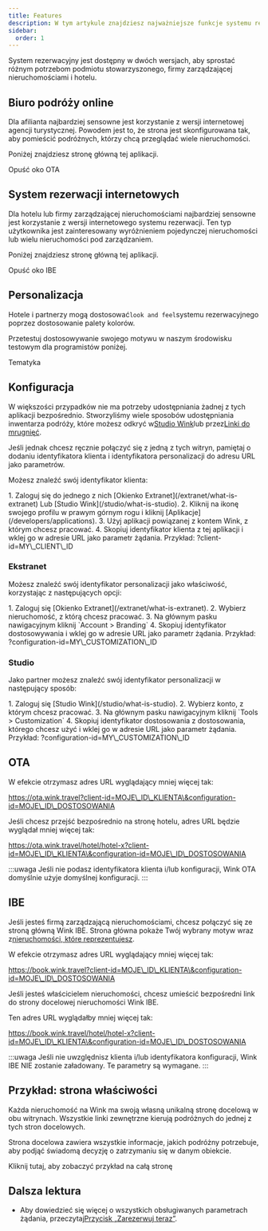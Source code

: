 ```yaml
---
title: Features
description: W tym artykule znajdziesz najważniejsze funkcje systemu rezerwacji Wink.
sidebar:
  order: 1
---
```


System rezerwacyjny jest dostępny w dwóch wersjach, aby sprostać różnym potrzebom podmiotu stowarzyszonego, firmy zarządzającej nieruchomościami i hotelu.

## Biuro podróży online

Dla afilianta najbardziej sensowne jest korzystanie z wersji internetowej agencji turystycznej. Powodem jest to, że strona jest skonfigurowana tak, aby pomieścić podróżnych, którzy chcą przeglądać wiele nieruchomości.

Poniżej znajdziesz stronę główną tej aplikacji.

<LinkButton href="https://ota.wink.travel/home" variant="secondary" icon="external" target="_blank">
  Opuść oko OTA
</LinkButton>


## System rezerwacji internetowych

Dla hotelu lub firmy zarządzającej nieruchomościami najbardziej sensowne jest korzystanie z wersji internetowego systemu rezerwacji. Ten typ użytkownika jest zainteresowany wyróżnieniem pojedynczej nieruchomości lub wielu nieruchomości pod zarządzaniem.

Poniżej znajdziesz stronę główną tej aplikacji.

<LinkButton href="https://book.wink.travel/home?client-id=client-1∓configuration-id=d906a163-5cee-4198-a170-2bedf2407f5f" variant="secondary" icon="external" target="_blank">
  Opuść oko IBE
</LinkButton>


## Personalizacja

Hotele i partnerzy mogą dostosować`look and feel`systemu rezerwacyjnego poprzez dostosowanie palety kolorów.

Przetestuj dostosowywanie swojego motywu w naszym środowisku testowym dla programistów poniżej.

<LinkButton href="https://docs.wink.travel/web-component" variant="secondary" icon="external" target="_blank">
  Tematyka
</LinkButton>


## Konfiguracja

W większości przypadków nie ma potrzeby udostępniania żadnej z tych aplikacji bezpośrednio. Stworzyliśmy wiele sposobów udostępniania inwentarza podróży, które możesz odkryć w[Studio Wink](/studio/what-is-studio)lub przez[Linki do mrugnięć](/link-manager/wink-links).

Jeśli jednak chcesz ręcznie połączyć się z jedną z tych witryn, pamiętaj o dodaniu identyfikatora klienta i identyfikatora personalizacji do adresu URL jako parametrów.

Możesz znaleźć swój identyfikator klienta:

<Steps>
  1. Zaloguj się do jednego z nich [Okienko Extranet](/extranet/what-is-extranet) Lub [Studio Wink](/studio/what-is-studio).
  2. Kliknij na ikonę swojego profilu w prawym górnym rogu i kliknij [Aplikacje](/developers/applications).
  3. Użyj aplikacji powiązanej z kontem Wink, z którym chcesz pracować.
  4. Skopiuj identyfikator klienta z tej aplikacji i wklej go w adresie URL jako parametr żądania. Przykład: ?client-id=MY\_CLIENT\_ID
</Steps>


### Ekstranet

Możesz znaleźć swój identyfikator personalizacji jako właściwość, korzystając z następujących opcji:

<Steps>
  1. Zaloguj się [Okienko Extranet](/extranet/what-is-extranet).
  2. Wybierz nieruchomość, z którą chcesz pracować.
  3. Na głównym pasku nawigacyjnym kliknij `Account > Branding`
  4. Skopiuj identyfikator dostosowywania i wklej go w adresie URL jako parametr żądania. Przykład: ?configuration-id=MY\_CUSTOMIZATION\_ID
</Steps>


### Studio

Jako partner możesz znaleźć swój identyfikator personalizacji w następujący sposób:

<Steps>
  1. Zaloguj się [Studio Wink](/studio/what-is-studio).
  2. Wybierz konto, z którym chcesz pracować.
  3. Na głównym pasku nawigacyjnym kliknij `Tools > Customization`
  4. Skopiuj identyfikator dostosowania z dostosowania, którego chcesz użyć i wklej go w adresie URL jako parametr żądania. Przykład: ?configuration-id=MY\_CUSTOMIZATION\_ID
</Steps>


## OTA

W efekcie otrzymasz adres URL wyglądający mniej więcej tak:

https://ota.wink.travel?client-id=MOJE\_ID\_KLIENTA\&configuration-id=MOJE\_ID\_DOSTOSOWANIA

Jeśli chcesz przejść bezpośrednio na stronę hotelu, adres URL będzie wyglądał mniej więcej tak:

https://ota.wink.travel/hotel/hotel-x?client-id=MOJE\_ID\_KLIENTA\&configuration-id=MOJE\_ID\_DOSTOSOWANIA

:::uwaga
Jeśli nie podasz identyfikatora klienta i/lub konfiguracji, Wink OTA domyślnie użyje domyślnej konfiguracji.
:::

## IBE

Jeśli jesteś firmą zarządzającą nieruchomościami, chcesz połączyć się ze stroną główną Wink IBE. Strona główna pokaże Twój wybrany motyw wraz z[nieruchomości, które reprezentujesz](/studio/agency-representation).

W efekcie otrzymasz adres URL wyglądający mniej więcej tak:

https://book.wink.travel?client-id=MOJE\_ID\_KLIENTA\&configuration-id=MOJE\_ID\_DOSTOSOWANIA

Jeśli jesteś właścicielem nieruchomości, chcesz umieścić bezpośredni link do strony docelowej nieruchomości Wink IBE.

Ten adres URL wyglądałby mniej więcej tak:

https://book.wink.travel/hotel/hotel-x?client-id=MOJE\_ID\_KLIENTA\&configuration-id=MOJE\_ID\_DOSTOSOWANIA

:::uwaga
Jeśli nie uwzględnisz klienta i/lub identyfikatora konfiguracji, Wink IBE NIE zostanie załadowany. Te parametry są wymagane.
:::

## Przykład: strona właściwości

Każda nieruchomość na Wink ma swoją własną unikalną stronę docelową w obu witrynach. Wszystkie linki zewnętrzne kierują podróżnych do jednej z tych stron docelowych.

Strona docelowa zawiera wszystkie informacje, jakich podróżny potrzebuje, aby podjąć świadomą decyzję o zatrzymaniu się w danym obiekcie.

<LinkButton href="https://res.cloudinary.com/traveliko/image/upload/v1725851770/academy/hotel-sensai.jpg" variant="secondary" icon="external" target="_blank">
  Kliknij tutaj, aby zobaczyć przykład na całą stronę
</LinkButton>


## Dalsza lektura

* Aby dowiedzieć się więcej o wszystkich obsługiwanych parametrach żądania, przeczytaj[Przycisk „Zarezerwuj teraz”](/guides/the-book-now-button).

